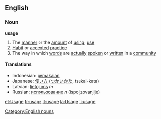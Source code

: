 ==English==
===Noun===
'''usage'''
# The [[manner]] or the [[amount]] of [[using]]; [[use]]
# [[Habit]] or [[accepted]] [[practice]]
# The way in which [[word]]s are [[actually]] [[spoken]] or [[written]] in a [[community]]

====Translations====
*Indonesian: [[pakai|pemakaian]]
*Japanese: [[使い方]] ([[つかいかた]], tsukai-kata)
*Latvian: [[lietojums]] ''m''
*Russian: [[использование]] ''n'' (ispoljzovanjije)
[[Category:English nouns]]

[[et:Usage]]
[[fr:usage]]
[[it:usage]]
[[la:Usage]]
[[fi:usage]]